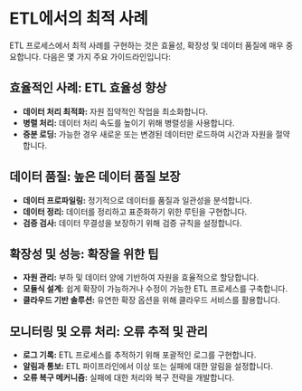 # ETL에서의 최적 사례

ETL 프로세스에서 최적 사례를 구현하는 것은 효율성, 확장성 및 데이터 품질에 매우 중요합니다. 다음은 몇 가지 주요 가이드라인입니다:

## 효율적인 사례: ETL 효율성 향상

- **데이터 처리 최적화:** 자원 집약적인 작업을 최소화합니다.
- **병렬 처리:** 데이터 처리 속도를 높이기 위해 병렬성을 사용합니다.
- **증분 로딩:** 가능한 경우 새로운 또는 변경된 데이터만 로드하여 시간과 자원을 절약합니다.

## 데이터 품질: 높은 데이터 품질 보장

- **데이터 프로파일링:** 정기적으로 데이터를 품질과 일관성을 분석합니다.
- **데이터 정리:** 데이터를 정리하고 표준화하기 위한 루틴을 구현합니다.
- **검증 검사:** 데이터 무결성을 보장하기 위해 검증 규칙을 설정합니다.

## 확장성 및 성능: 확장을 위한 팁

- **자원 관리:** 부하 및 데이터 양에 기반하여 자원을 효율적으로 할당합니다.
- **모듈식 설계:** 쉽게 확장이 가능하거나 수정이 가능한 ETL 프로세스를 구축합니다.
- **클라우드 기반 솔루션:** 유연한 확장 옵션을 위해 클라우드 서비스를 활용합니다.

## 모니터링 및 오류 처리: 오류 추적 및 관리

- **로그 기록:** ETL 프로세스를 추적하기 위해 포괄적인 로그를 구현합니다.
- **알림과 통보:** ETL 파이프라인에서 이상 또는 실패에 대한 알림을 설정합니다.
- **오류 복구 메커니즘:** 실패에 대한 처리와 복구 전략을 개발합니다.